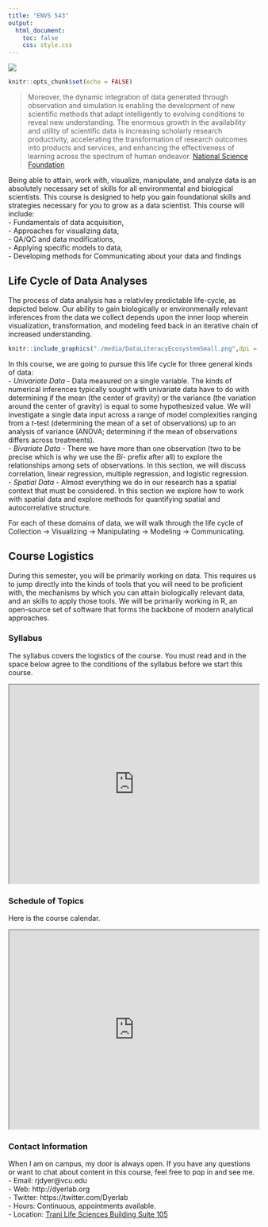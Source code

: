 ```yaml
---
title: "ENVS 543"
output:
  html_document:
    toc: false
    css: style.css
---
```


<div class="chapter_image"><img src="./media/RRC0_Canopy.jpg"></div>

```r
knitr::opts_chunk$set(echo = FALSE)
```

> Moreover, the dynamic integration of data generated through observation and simulation is enabling the development of new scientific methods that adapt intelligently to evolving conditions to reveal new understanding.  The enormous growth in the availability and utility of scientific data is increasing scholarly research productivity, accelerating the transformation of research outcomes into products and services, and enhancing the effectiveness of learning across the spectrum of human endeavor.  [National Science Foundation](http://www.nsf.gov/pubs/2007/nsf0728/)

Being able to attain, work with, visualize, manipulate, and analyze data is an absolutely necessary set of skills for all environmental and biological scientists.  This course is designed to help you gain foundational skills and strategies necessary for you to grow as a data scientist.  This course will include:  
- Fundamentals of data acquisition,  
- Approaches for visualizing data,   
- QA/QC and data modifications,  
- Applying specific models to data,  
- Developing methods for Communicating about your data and findings  

## Life Cycle of Data Analyses

The process of data analysis has a relativley predictable life-cycle, as depicted below.  Our ability to gain biologically or environmenally relevant inferences from the data we collect depends upon the inner loop wherein visualization, transformation, and modeling feed back in an iterative chain of increased understanding.

```r
knitr::include_graphics("./media/DataLiteracyEcosystemSmall.png",dpi = 72)
```

In this course, we are going to pursue this life cycle for three general kinds of data:  
 - *Univariate Data* - Data measured on a single variable.  The kinds of numerical inferences typically sought with univariate data have to do with determining if the mean (the center of gravity) or the variance (the variation around the center of gravity) is equal to some hypothesized value.  We will investigate a single data input across a range of model complexities ranging from a $t$-test (determining the mean of a set of observations) up to an analysis of variance (ANOVA; determining if the mean of observations differs across treatments).  
 - *Bivariate Data* - There we have more than one observation (two to be precise which is why we use the *Bi-* prefix after all) to explore the relationships among sets of observations.  In this section, we will discuss correlation, linear regression, multiple regression, and logistic regression.  
 - *Spatial Data* - Almost everything we do in our research has a spatial context that must be considered.  In this section we explore how to work with spatial data and explore methods for quantifying spatial and autocorrelative structure.  

For each of these domains of data, we will walk through the life cycle of Collection $\to$ Visualizing $\to$ Manipulating $\to$ Modeling $\to$ Communicating.
 

## Course Logistics

During this semester, you will be primarily working on data.  This requires us to jump directly into the kinds of tools that you will need to be proficient with, the mechanisms by which you can attain biologically relevant data, and an skills to apply those tools.  We will be primarily working in R, an open-source set of software that forms the backbone of modern analytical approaches.

### Syllabus

The syllabus covers the logistics of the course.  You must read and in the space below agree to the conditions of the syllabus before we start this course.

<iframe src="https://docs.google.com/document/d/19a-jliGboUPsGKMJnGuCtBTnqhwKRdP_dTlqF8-a298/pub"  frameborder="1" width="100%" height="400" allowfullscreen="true" mozallowfullscreen="true" webkitallowfullscreen="true"></iframe>

### Schedule of Topics

Here is the course calendar.  

<iframe src="https://docs.google.com/spreadsheets/d/1ZxR-J_kcQKo5Kn0zf1UBZxH9aZfZVFPfk81ba_VNrPc/pubhtml?gid=0&amp;single=true&amp;widget=true&amp;headers=false"  frameborder="1" width="100%" height="400" ></iframe>


### Contact Information

When I am on campus, my door is always open.  If you have any questions or want to chat about content in this course, feel free to pop in and see me.  
- Email: rjdyer@vcu.edu  
- Web: http://dyerlab.org  
- Twitter: https://twitter.com/Dyerlab   
- Hours: Continuous, appointments available.  
- Location: [Trani Life Sciences Building Suite 105](https://drive.google.com/open?id=1TgBrg9QqXDa1fCXY0zSbVc8yYJA&usp=sharing)
